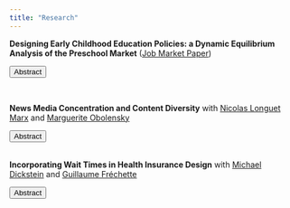 ```yaml
---
title: "Research"
---
```

<script>
function hide_buttons(abstract) {
    var x = document.getElementById(abstract);
    if (x.style.display === "none") {
        x.style.display = "block";
    } else {
        x.style.display = "none";
    }
}
</script>

**Designing Early Childhood Education Policies: a Dynamic Equilibrium Analysis of the Preschool Market** ([Job Market Paper](content/bodere_jmp.pdf))

<button class="button_that_looks_like_link" role="button" onclick="hide_buttons('abstract_preschool')">Abstract</button>
<div id="abstract_preschool" style="display:none;">
High-quality preschool is one of the most cost-effective educational interventions, yet the United States invests little in early childhood education. Recent policy discussions call for increasing preschool enrollment and raising the quality provided, especially for disadvantaged children, but equilibrium responses of private providers which make up most of the market generate trade-offs between these objectives. Supply expansion may lower incentives to invest in quality, and price responses to demand subsidies can increase the costs faced by non-subsidized parents. This paper develops a dynamic model of the preschool market to evaluate the effectiveness of policies at achieving these objectives. The model nests a static equilibrium model of spatial competition and preschool choice within a dynamic model of providers' entry, exit and quality investments. I estimate this model using data on the universe of child-care centers in Pennsylvania. I use the model to simulate the aggregate and distributional consequences of proposed approaches to early education expansion. I find that policies focused on expanding supply raise access but decrease the quality children attend due to parents' value for proximity. Demand subsidies generate  market expansion, but on their own do not create sufficient incentives for providers to invest in quality. Among the simulated policies, the most cost-effective at expanding high-quality enrollment combine demand subsidies targeted to low-income families with financial support to providers serving disadvantaged children. These policies increase access by reducing exit of providers, and expand high-quality enrollment for low-income children through subsidies. In addition, these targeted policies generate spillovers to the educational quality of non-targeted families by creating incentives for centers to invest in quality.
</div> 
</br>

**News Media Concentration and Content Diversity**
with [<span style="font-weight: normal">Nicolas Longuet Marx</span>](https://nicolaslonguetmarx.github.io/) and [<span style="font-weight: normal">Marguerite Obolensky</span>](https://margueriteobolensky.github.io/)

<button class="button_that_looks_like_link" role="button" onclick="hide_buttons('abstract_media')">Abstract</button>
<div id="abstract_media" style="display:none;">
The rise in political polarization over the recent years has fostered scrutiny of the structure of the news industry’ s influence on political outcomes. How should policymakers regulate news producers when they value news diversity and large publishers shape the ideological landscape? To answer this question, we develop an empirical model of competition for readership and advertisers between news producers. We recover the topic content and ideological positions of 200 major U.S. daily newspapers using recent advances in Natural Language Processing on millions of published articles. We find that over the period 2007-2017, the median newspaper in our sample got closer to the ideology of the Democratic party. Second, we embed these topics and ideal points in a demand model for differentiated products with heterogeneous readers. Our model shows that rich readers lean democrat and consume more news about social and political questions while the elderly are more conservative and care more about local news. Using the estimated demand model and data on advertising contracts and readership, we can recover the cost of producing each type of content. Given this model of news supply, we intend to use our framework to provide recommendations on antitrust rules weighing both consumer welfare and ideological diversity.
</div> 

</br>
**Incorporating Wait Times in Health Insurance Design**
with [<span style="font-weight: normal">Michael Dickstein</span>](http://www.michaeljdickstein.com/) and [<span style="font-weight: normal">Guillaume Fréchette</span>](http://people.cess.fas.nyu.edu/frechette/html/econ.htm)

<button class="button_that_looks_like_link" role="button" onclick="hide_buttons('abstract_wait')">Abstract</button>
<div id="abstract_wait" style="display:none;">
Wait time is a key factor of health-care services, yet data is rare, often unreliable, and inconsistently measured across systems. The scarcity of data prevents systematic analyses of allocative inefficiency and inequality in access to health. We propose a measure of wait times - detection to treatment (DTT) - solely based on medical variables, which are both widely available and standardized. DTT records the time elapsed between the detection of a patient as being high-risk of receiving a surgery, and the date of the procedure. We use recurrent neural networks to represent patients’ high-dimensional medical trajectories as a risk profile over time. As expected for a measure of wait times, we find that DTT increases with supply constraints. Patients enrolled in more restrictive insurance plans experience longer DTT and an increase in the load of medical providers increases the wait time. Using provider loads as exogenous variation in wait times, we show that an increase in DTT results in higher medical expenditures, longer hospitalization, and increased use of addictive drugs.
</div> 
